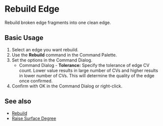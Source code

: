 
# Rebuild Edge

<Reference shortcut="" command="Rebuild" button="-"/>

Rebuild broken edge fragments into one clean edge.

## Basic Usage

1. Select an edge you want rebuild.
2. Use the **Rebuild** command in the Command Palette.
3. Set the options in the Command Dialog.
    - <Kst>Command Dialog</Kst>
          - **Tolerance:** Specify the tolerance of edge CV count. Lower value results in large number of CVs and higher results in lower number of CVs. This will determine the quality of the edge once confirmed.
5. Confirm with OK in the Command Dialog or right-click.

<VideoPlayer fileName="rebuild-edge-1"/>

## See also
- [Rebuild](rebuild)
- [Raise Surface Degree](raise-surface-degree)
